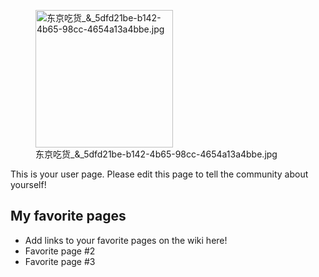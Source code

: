 [[File:东京吃货 & 5dfd21be-b142-4b65-98cc-4654a13a4bbe.jpg|thumb|220px|right]]

This is your user page. Please edit this page to tell the community about yourself!

==My favorite pages==

* Add links to your favorite pages on the wiki here!
* Favorite page #2
* Favorite page #3
